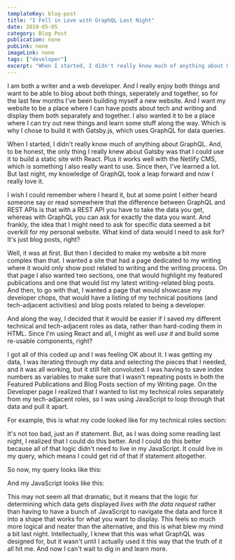 ```yaml
---
templateKey: blog-post
title: "I Fell in Love with GraphQL Last Night"
date: 2019-05-05
category: Blog Post
publication: none
pubLink: none
imageLink: none
tags: ["developer"]
excerpt: "When I started, I didn't really know much of anything about GraphQL. And, to be honest, the only thing I really knew about Gatsby was that I could use it to build a static site with React. Plus it works well with the Netlify CMS, which is something I also really want to use. Since then, I've learned a lot. But last night, my knowledge of GraphQL took a leap forward and now I really love it."
---
```


I am both a writer and a web developer. And I really enjoy both things and want to be able to blog about both things, seperately and together, so for the last few months I've been building myself a new website. And I want my website to be a place where I can have posts about tech and writing and display them both separately and together. I also wanted it to be a place where I can try out new things and learn some stuff along the way. Which is why I chose to build it with Gatsby.js, which uses GraphQL for data queries.

When I started, I didn't really know much of anything about GraphQL. And, to be honest, the only thing I really knew about Gatsby was that I could use it to build a static site with React. Plus it works well with the Netlify CMS, which is something I also really want to use. Since then, I've learned a lot. But last night, my knowledge of GraphQL took a leap forward and now I really love it.

I wish I could remember where I heard it, but at some point I either heard someone say or read somewhere that the difference between GraphQL and REST APIs is that with a REST API you have to take the data you get, whereas with GraphQL you can ask for exactly the data you want. And frankly, the idea that I might need to ask for specific data seemed a bit overkill for my personal website. What kind of data would I need to ask for? It's just blog posts, right?

Well, it was at first. But then I decided to make my website a bit more complex than that. I wanted a site that had a page dedicated to my writing where it would only show post related to writing and the writing process. On that page I also wanted two sections, one that would highlight my featured publications and one that would list my latest writing-related blog posts. And then, to go with that, I wanted a page that would showcase my developer chops, that would have a listing of my technical positions (and tech-adjacent activities) and blog posts related to being a developer.

And along the way, I decided that it would be easier if I saved my different technical and tech-adjacent roles as data, rather than hard-coding them in HTML. Since I'm using React and all, I might as well _use it_ and build some re-usable components, right?

I got all of this coded up and I was feeling OK about it. I was getting my data, I was iterating through my data and selecting the pieces that I needed, and it was all working, but it still felt convoluted. I was having to save index numbers as variables to make sure that I wasn't repeating posts in both the Featured Publications and Blog Posts section of my Writing page. On the Developer page I realized that I wanted to list my technical roles separately from my tech-adjacent roles, so I was using JavaScript to loop through that data and pull it apart.

For example, this is what my code looked like for my technical roles section:

<Gist id='e3624621e88d5c107fe05022eb67f5e3' file='bp-2019-05-05--gist-1.jsx' />

It's not too bad, just an if statement. But, as I was doing some reading last night, I realized that I could do this better. And I could do this better because all of that logic didn't need to live in my JavaScript. It could live in my query, which means I could get rid of that if statement altogether.

So now, my query looks like this:

<Gist id='e3624621e88d5c107fe05022eb67f5e3' file='bp-2019-05-05--gist-2.js' />

And my JavaScript looks like this:

<Gist id='e3624621e88d5c107fe05022eb67f5e3' file='bp-2019-05-05--gist-3.jsx' />

This may not seem all that dramatic, but it means that the logic for determining which data gets displayed _lives with the data request_ rather than having to have a bunch of JavaScript to navigate the data and force it into a shape that works for what you want to display. This feels so much more logical and neater than the alternative, and this is what blew my mind a bit last night. Intellectually, I knew that this was what GraphQL was designed for, but it wasn't until I actually used it this way that the truth of it all hit me. And now I can't wait to dig in and learn more.



